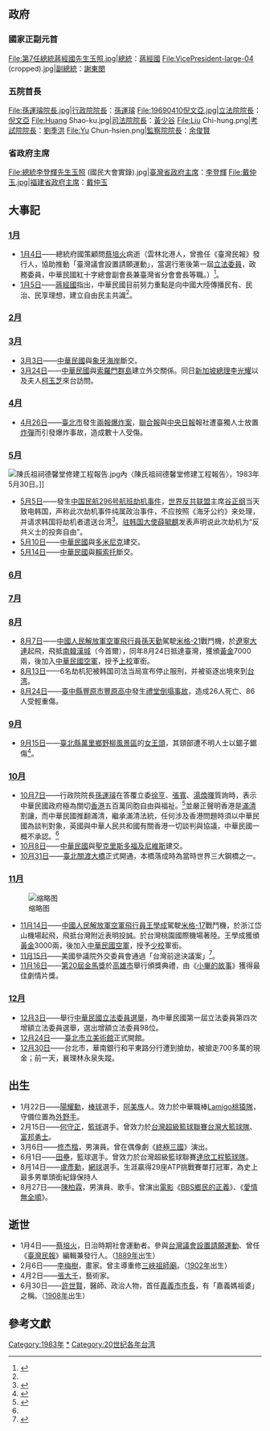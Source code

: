 {{TaiwanYearTOC|1983}}
{{C20YearInTopic|1983年}}

==政府==
===國家正副元首===
<gallery>
File:第7任總統蔣經國先生玉照.jpg|[[中華民國總統|總統]]：[[蔣經國|蔣經國]]
File:VicePresident-large-04 (cropped).jpg|[[中華民國副總統|副總統]]：[[謝東閔_(台灣)|謝東閔]]
</gallery>

===五院首長===
<gallery>
File:孫運璿院長.jpg|[[行政院院長|行政院院長]]：[[孫運璿|孫運璿]]
File:19690410倪文亞.jpg|[[立法院院長|立法院院長]]：[[倪文亞|倪文亞]]
File:Huang Shao-ku.jpg|[[司法院院長|司法院院長]]：[[黃少谷_(政治人物)|黃少谷]]
File:Liu Chi-hung.png|[[考試院院長|考試院院長]]：[[劉季洪|劉季洪]]
File:Yu Chun-hsien.png|[[監察院院長|監察院院長]]：[[余俊賢|余俊賢]]
</gallery>

===省政府主席===
<gallery>
File:總統李登輝先生玉照 (國民大會實錄).jpg|[[臺灣省政府主席|臺灣省政府主席]]：[[李登輝|李登輝]]
File:戴仲玉.jpg|[[福建省政府主席|福建省政府主席]]：[[戴仲玉|戴仲玉]]
</gallery>

== 大事記 ==

=== [[1月|1月]] ===
*[[1月4日|1月4日]]——總統府國策顧問[[蔡培火|蔡培火]]病逝（雲林北港人，曾擔任《臺灣民報》發行人，協助推動「臺灣議會設置請願運動」，當選行憲後第一屆[[立法委員|立法委員]]，政務委員，中華民國紅十字總會副會長兼臺灣省分會會長等職。）<ref name="記" >{{cite book |authors=[[呂芳上|呂芳上]]總策畫，朱文原、周美華、葉惠芬、高素蘭、陳曼華、歐素瑛編輯撰稿 |title=《中華民國建國百年大事記》 |location=台北 |publisher=國史館 |year=2012 |isbn=978-986-03-3586-6 }}</ref>{{rp|928}}。
*[[1月5日|1月5日]]——[[蔣經國|蔣經國]]指出，中華民國目前努力重點是向中國大陸傳播民有、民治、民享理想，建立自由民主共識<ref name="記" />{{rp|928}}。

=== [[2月|2月]] ===


=== [[3月|3月]] ===
*[[3月3日|3月3日]]——[[中華民國|中華民國]]與[[象牙海岸|象牙海岸]]斷交。
*[[3月24日|3月24日]]——[[中華民國|中華民國]]與[[索羅門群島|索羅門群島]]建立外交關係。同日[[新加坡總理|新加坡總理]][[李光耀|李光耀]]以及夫人[[柯玉芝|柯玉芝]]來台訪問。

=== [[4月|4月]] ===
*[[4月26日|4月26日]]——[[臺北市|臺北市]]發生[[兩報爆炸案|兩報爆炸案]]，[[聯合報|聯合報]]與[[中央日報|中央日報]]報社遭臺獨人士放置[[炸彈|炸彈]]而引發爆炸事故，造成數十人受傷。

=== [[5月|5月]] ===
[[File:陳氏祖祠德馨堂修建工程報告.jpg|thumb]]內〈陳氏祖祠德馨堂修建工程報告〉，1983年5月30日。]]
*[[5月5日|5月5日]]——發生[[中国民航296号航班劫机事件|中国民航296号航班劫机事件]]，[[世界反共联盟|世界反共联盟]]主席[[谷正纲|谷正纲]]当天致电韩国，声称此次劫机事件纯属政治事件，不应按照《海牙公约》来处理，并请求韩国将劫机者遣送台湾<ref name="朴钟锦">{{cite book |author=朴钟锦|coauthors= |title=《韩国政治经济与外交》|year=2013 |publisher=知识产权出版社 |location=北京| ISBN =978-7-5130-2476-1 }}</ref>{{rp|234}}。[[中國駐韓國大使列表|驻韩国大使]][[薛毓麒|薛毓麒]]发表声明说此次劫机为“反共义士的投奔自由”。
*[[5月10日|5月10日]]——[[中華民國|中華民國]]與[[多米尼克|多米尼克]]建交。
*[[5月14日|5月14日]]——[[中華民國|中華民國]]與[[賴索托|賴索托]]斷交。

=== [[6月|6月]] ===

=== [[7月|7月]] ===

=== [[8月|8月]] ===
*[[8月7日|8月7日]]——[[中國人民解放軍空軍|中國人民解放軍空軍]][[飛行員|飛行員]][[孫天勤|孫天勤]]駕駛[[米格-21|米格-21]]戰鬥機，於[[遼寧|遼寧]][[大連|大連]]起飛，飛抵[[南韓|南韓]][[漢城|漢城]]（今首爾），同年8月24日抵達臺灣，獲頒[[黃金|黃金]]7000兩，後加入[[中華民國空軍|中華民國空軍]]，授予[[上校|上校]]軍銜。
*[[8月13日|8月13日]]——6名劫机犯被韩国司法当局宣布停止服刑，并被驱逐出境來到[[台湾|台湾]]。
*[[8月24日|8月24日]]——[[臺中縣|臺中縣]][[豐原市|豐原市]][[豐原高中|豐原高中]]發生[[豐原高中禮堂倒塌事故|禮堂倒塌事故]]，造成26人死亡、86人受輕重傷。

=== [[9月|9月]] ===
*[[9月15日|9月15日]]——[[臺北縣|臺北縣]][[萬里區|萬里鄉]][[野柳風景區|野柳風景區]]的[[女王頭|女王頭]]，其頸部遭不明人士以鋸子鋸傷<ref>{{cite news|title=何人惡作「鋸」？銼傷女王頸！|publisher=[[聯合報|聯合報]]|date=1983-09-16|language=zh-tw}}</ref>。

=== [[10月|10月]] ===
* [[10月7日|10月7日]]——行政院院長[[孫運璿|孫運璿]]在答覆立委[[徐亨|徐亨]]、[[張寬|張寬]]、[[湯煥暉|湯煥暉]]質詢時，表示中華民國政府極為關切[[香港|香港]]五百萬同胞自由與福祉。<ref name="#1">{{cite news |title=〈政府關切香港同胞福祉 全力支持維護自由活動〉〈孫院長並盼自由國家羣起聲援 重申英匪談判我一概不予承認〉 |publisher=《[[中央日報|中央日報]]》頭版 |date=1983-10-08 }}</ref>並嚴正聲明香港是[[滿清|滿清]]割讓，而中華民國推翻滿清，繼承滿清法統，任何涉及香港問題時須以中華民國為談判對象，英國與中華人民共和國有關香港一切談判與協議，中華民國一概不承認。<ref name="#1"/>
* [[10月8日|10月8日]]——[[中華民國|中華民國]]與[[聖克里斯多福及尼維斯|聖克里斯多福及尼維斯]]建交。
* [[10月31日|10月31日]]——[[臺北|臺北]][[關渡大橋|關渡大橋]]正式開通，本橋落成時為當時世界三大鋼橋之一。

=== [[11月|11月]] ===
[[File:EX-PRCAF_MiG-17_83065_in_Military_Airplanes_Display_Area_20111015.jpg|缩略图]]
*[[11月14日|11月14日]]——[[中國人民解放軍空軍|中國人民解放軍空軍]][[飛行員|飛行員]][[王學成_(1955年)|王學成]]駕駛[[米格-17|米格-17]]戰鬥機，於浙江岱山機場起飛，飛抵台灣附近表明投誠。於台灣桃園國際機場著陸。王學成獲頒[[黃金|黃金]]3000兩，後加入[[中華民國空軍|中華民國空軍]]，授予[[少校|少校]]軍銜。
*[[11月15日|11月15日]]——美國參議院外交委員會通過「台灣前途決議案」<ref name="SP">{{cite book |title=《宋美齡年譜》 |authors=朱寶琴、李寧編著 |publisher=東方出版社 |location=北京 |year=2019 }}</ref>{{rp|576}}。
*[[11月16日|11月16日]]——[[第20屆金馬獎|第20屆金馬獎]]於[[高雄市|高雄市]]舉行頒獎典禮，由《[[小畢的故事|小畢的故事]]》獲得最佳劇情片獎。

=== [[12月|12月]] ===
*[[12月3日|12月3日]]——舉行[[1983年中華民國立法委員選舉|中華民國立法委員選舉]]，為中華民國第一屆立法委員第四次增額立法委員選舉，選出增額立法委員98位。
*[[12月24日|12月24日]]——[[臺北市立美術館|臺北市立美術館]]正式開館。
*[[12月30日|12月30日]]——台北市，華南銀行和平東路分行遭到搶劫，被搶走700多萬的現金；前一天，襄理林永泉失蹤。

== 出生 ==
* 1月22日——[[陽耀勳|陽耀勳]]，[[棒球|棒球]]選手，[[阿美族|阿美族]]人。效力於中華職棒[[Lamigo桃猿隊|Lamigo桃猿隊]]，守備位置為[[外野手|外野手]]。
* 2月15日——[[何守正|何守正]]，[[籃球|籃球]]選手。曾效力於[[台灣超級籃球聯賽|台灣超級籃球聯賽]][[台灣大籃球隊|台灣大籃球隊]]、[[富邦勇士|富邦勇士]]。
* 3月6日——[[修杰楷|修杰楷]]，男演員。曾在偶像劇《[[終極三國|終極三國]]》演出。
* 6月1日——[[田壘|田壘]]，籃球選手。曾效力於台灣超級籃球聯賽[[達欣工程籃球隊|達欣工程籃球隊]]。
* 8月14日——[[盧彥勳|盧彥勳]]，[[網球|網球]]選手。生涯贏得29座ATP挑戰賽單打冠軍，為史上最多男單頭銜紀錄保持人
* 8月27日——[[陳柏霖|陳柏霖]]，男演員、歌手。曾演出[[電影|電影]]《[[BBS鄉民的正義|BBS鄉民的正義]]》、《[[愛情無全順|愛情無全順]]》。

== 逝世 ==
* 1月4日——[[蔡培火|蔡培火]]，日治時期社會運動者。參與[[台灣議會設置請願運動|台灣議會設置請願運動]]、曾任《[[臺灣民報|臺灣民報]]》編輯兼發行人。（[[1889年臺灣|1889年]]出生）
* 2月6日——[[李梅樹|李梅樹]]，畫家。曾主導重修[[三峽祖師廟|三峽祖師廟]]。（[[1902年臺灣|1902年]]出生）
* 4月2日——[[張大千|張大千]]，藝術家。
* 6月30日——[[許世賢|許世賢]]，醫師、政治人物，首任[[嘉義市市長|嘉義市市長]]，有「嘉義媽祖婆」之稱。（[[1908年臺灣|1908年]]出生）

== 參考文獻 ==
{{Reflist|2}}

{{各年台灣}}
[[Category:1983年|Category:1983年]]
[[Category:1983年台灣|*]]
[[Category:20世纪各年台湾|Category:20世纪各年台湾]]